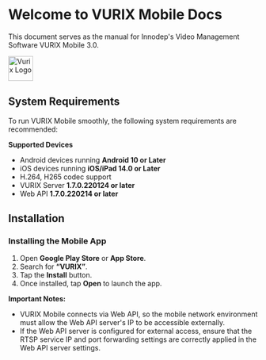 # Welcome to VURIX Mobile Docs

This document serves as the manual for Innodep's Video Management Software VURIX Mobile 3.0.

<p align = "left">
<Image src="https://github.com/Innodep/vurix-mobile-docs/blob/main/assets/vurix-logo.png?raw=true" alt="Vurix Logo" width="50" height="50" />
</p>

## System Requirements

To run VURIX Mobile smoothly, the following system requirements are recommended:

**Supported Devices**
- Android devices running **Android 10 or Later**
- iOS devices running **iOS/iPad 14.0 or Later**
- H.264, H265 codec support
- VURIX Server **1.7.0.220124 or later**
- Web API **1.7.0.220214 or later**

## Installation

### **Installing the Mobile App**

1. Open **Google Play Store** or **App Store**.
2. Search for **“VURIX”**.
3. Tap the **Install** button.
4. Once installed, tap **Open** to launch the app.

**Important Notes:**
- VURIX Mobile connects via Web API, so the mobile network environment must allow the Web API server's IP to be accessible externally.
- If the Web API server is configured for external access, ensure that the RTSP service IP and port forwarding settings are correctly applied in the Web API server settings.
